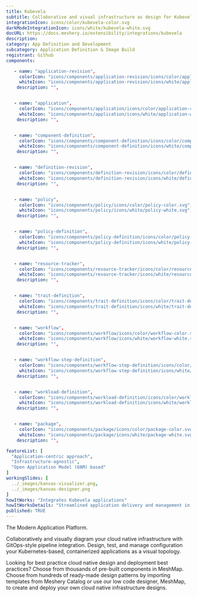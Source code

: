 ```yaml
---
title: Kubevela
subtitle: Collaborative and visual infrastructure as design for Kubevela
integrationIcon: icons/color/kubevela-color.svg
darkModeIntegrationIcon: icons/white/kubevela-white.svg
docURL: https://docs.meshery.io/extensibility/integrations/kubevela
description: 
category: App Definition and Development
subcategory: Application Definition & Image Build
registrant: Github
components: 

   - name: "application-revision",
     colorIcon: "icons/components/application-revision/icons/color/application-revision-color.svg",
     whiteIcon: "icons/components/application-revision/icons/white/application-revision-white.svg",
    description: "",


   - name: "application",
     colorIcon: "icons/components/application/icons/color/application-color.svg",
     whiteIcon: "icons/components/application/icons/white/application-white.svg",
    description: "",


   - name: "component-definition",
     colorIcon: "icons/components/component-definition/icons/color/component-definition-color.svg",
     whiteIcon: "icons/components/component-definition/icons/white/component-definition-white.svg",
    description: "",


   - name: "definition-revision",
     colorIcon: "icons/components/definition-revision/icons/color/definition-revision-color.svg",
     whiteIcon: "icons/components/definition-revision/icons/white/definition-revision-white.svg",
    description: "",


   - name: "policy",
     colorIcon: "icons/components/policy/icons/color/policy-color.svg",
     whiteIcon: "icons/components/policy/icons/white/policy-white.svg",
    description: "",


   - name: "policy-definition",
     colorIcon: "icons/components/policy-definition/icons/color/policy-definition-color.svg",
     whiteIcon: "icons/components/policy-definition/icons/white/policy-definition-white.svg",
    description: "",


   - name: "resource-tracker",
     colorIcon: "icons/components/resource-tracker/icons/color/resource-tracker-color.svg",
     whiteIcon: "icons/components/resource-tracker/icons/white/resource-tracker-white.svg",
    description: "",


   - name: "trait-definition",
     colorIcon: "icons/components/trait-definition/icons/color/trait-definition-color.svg",
     whiteIcon: "icons/components/trait-definition/icons/white/trait-definition-white.svg",
    description: "",


   - name: "workflow",
     colorIcon: "icons/components/workflow/icons/color/workflow-color.svg",
     whiteIcon: "icons/components/workflow/icons/white/workflow-white.svg",
    description: "",


   - name: "workflow-step-definition",
     colorIcon: "icons/components/workflow-step-definition/icons/color/workflow-step-definition-color.svg",
     whiteIcon: "icons/components/workflow-step-definition/icons/white/workflow-step-definition-white.svg",
    description: "",


   - name: "workload-definition",
     colorIcon: "icons/components/workload-definition/icons/color/workload-definition-color.svg",
     whiteIcon: "icons/components/workload-definition/icons/white/workload-definition-white.svg",
    description: "",


   - name: "package",
     colorIcon: "icons/components/package/icons/color/package-color.svg",
     whiteIcon: "icons/components/package/icons/white/package-white.svg",
    description: "",

featureList: [
  "Application-centric approach",
  "Infrastructure-agnostic",
  "Open Application Model (OAM) based"
]
workingSlides: [
  ../_images/kanvas-visualizer.png,
  ../_images/kanvas-designer.png
]
howItWorks: "Integrates Kubevela applications"
howItWorksDetails: "Streamlined application delivery and management in Kubernetes"
published: TRUE
---
```

<p>
The Modern Application Platform.
</p>
<p>
    Collaboratively and visually diagram your cloud native infrastructure with GitOps-style pipeline integration. Design, test, and manage configuration your Kubernetes-based, containerized applications as a visual topology.
</p>
<p>
    Looking for best practice cloud native design and deployment best practices? Choose from thousands of pre-built components in MeshMap. Choose from hundreds of ready-made design patterns by importing templates from Meshery Catalog or use our low code designer, MeshMap, to create and deploy your own cloud native infrastructure designs.
</p>
